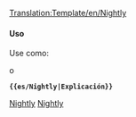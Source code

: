 <noinclude>
[[Translation:Template/en/Nightly]]</noinclude>{{es/Metaplantilla de avisos| tipo   = información
| imagen = NightlyIcon.png
| texto  = <strong>Versiones de desarrollo (Nightly Builds)</strong><br />Las características mencionadas en esta sección sólo están disponibles actualmente en versiones no estables que no son lanzamientos oficiales, sino [[Main/es/Versión de desarrollo|versiones de desarrollo]], betas o versiones de prueba. {{{1|}}}
}}<noinclude>

====Uso====
Use como:

 {{en/S|nightly/Es}}

o

 '''<nowiki>{{es/Nightly|Explicación}}</nowiki>'''

[[Category:es/Plantillas|Nightly]][[Category:es/Cajas de mensajes|Nightly]]</noinclude>